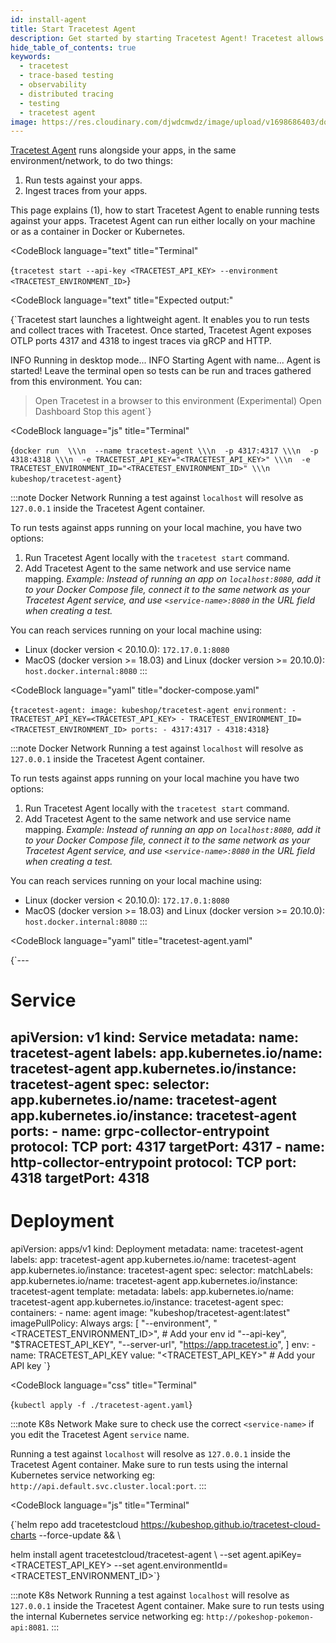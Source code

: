```yaml
---
id: install-agent
title: Start Tracetest Agent
description: Get started by starting Tracetest Agent! Tracetest allows you to quickly build integration and end-to-end tests, powered by your OpenTelemetry traces.
hide_table_of_contents: true
keywords:
  - tracetest
  - trace-based testing
  - observability
  - distributed tracing
  - testing
  - tracetest agent
image: https://res.cloudinary.com/djwdcmwdz/image/upload/v1698686403/docs/Blog_Thumbnail_14_rsvkmo.jpg
---
```



[Tracetest Agent](/concepts/agent) runs alongside your apps, in the same environment/network, to do two things:

1. Run tests against your apps.
2. Ingest traces from your apps.

This page explains (1), how to start Tracetest Agent to enable running tests against your apps. Tracetest Agent can run either locally on your machine or as a container in Docker or Kubernetes.

<Tabs groupId="installation">
<TabItem value="cli" label="Tracetest CLI" default>

<CodeBlock
  language="text"
  title="Terminal"
>
{`tracetest start --api-key <TRACETEST_API_KEY> --environment <TRACETEST_ENVIRONMENT_ID>`}
</CodeBlock>

<CodeBlock
  language="text"
  title="Expected output:"
>
{`Tracetest start launches a lightweight agent. It enables you to run tests and collect traces with Tracetest.
Once started, Tracetest Agent exposes OTLP ports 4317 and 4318 to ingest traces via gRCP and HTTP.

 INFO  Running in desktop mode...
 INFO  Starting Agent with name...
Agent is started! Leave the terminal open so tests can be run and traces gathered from this environment.
You can:
> Open Tracetest in a browser to this environment
  (Experimental) Open Dashboard
  Stop this agent`}
</CodeBlock>

</TabItem>
<TabItem value="docker" label="Docker">

<CodeBlock
    language="js"
    title="Terminal"
>
{`docker run  \\\n  --name tracetest-agent \\\n  -p 4317:4317 \\\n  -p 4318:4318 \\\n  -e TRACETEST_API_KEY="<TRACETEST_API_KEY>" \\\n  -e TRACETEST_ENVIRONMENT_ID="<TRACETEST_ENVIRONMENT_ID>" \\\n  kubeshop/tracetest-agent`}
</CodeBlock>

:::note Docker Network
Running a test against `localhost` will resolve as `127.0.0.1` inside the Tracetest Agent container.

To run tests against apps running on your local machine, you have two options:

1. Run Tracetest Agent locally with the `tracetest start` command.
2. Add Tracetest Agent to the same network and use service name mapping. *Example: Instead of running an app on `localhost:8080`, add it to your Docker Compose file, connect it to the same network as your Tracetest Agent service, and use `<service-name>:8080` in the URL field when creating a test.*

You can reach services running on your local machine using:

- Linux (docker version < 20.10.0): `172.17.0.1:8080`
- MacOS (docker version >= 18.03) and Linux (docker version >= 20.10.0): `host.docker.internal:8080`
:::

</TabItem>
<TabItem value="docker-compose" label="Docker Compose">

<CodeBlock
    language="yaml"
    title="docker-compose.yaml"
>
{`tracetest-agent:
  image: kubeshop/tracetest-agent
  environment:
    - TRACETEST_API_KEY=<TRACETEST_API_KEY>
    - TRACETEST_ENVIRONMENT_ID=<TRACETEST_ENVIRONMENT_ID>
  ports:
    - 4317:4317
    - 4318:4318`}
</CodeBlock>

:::note Docker Network
Running a test against `localhost` will resolve as `127.0.0.1` inside the Tracetest Agent container.

To run tests against apps running on your local machine you have two options:

1. Run Tracetest Agent locally with the `tracetest start` command.
2. Add Tracetest Agent to the same network and use service name mapping. *Example: Instead of running an app on `localhost:8080`, add it to your Docker Compose file, connect it to the same network as your Tracetest Agent service, and use `<service-name>:8080` in the URL field when creating a test.*

You can reach services running on your local machine using:

- Linux (docker version < 20.10.0): `172.17.0.1:8080`
- MacOS (docker version >= 18.03) and Linux (docker version >= 20.10.0): `host.docker.internal:8080`
:::

</TabItem>
<TabItem value="kubernetes" label="Kubernetes">

<CodeBlock
    language="yaml"
    title="tracetest-agent.yaml"
>
{`---
# Service
apiVersion: v1
kind: Service
metadata:
  name: tracetest-agent
  labels:
    app.kubernetes.io/name: tracetest-agent
    app.kubernetes.io/instance: tracetest-agent
spec:
  selector:
    app.kubernetes.io/name: tracetest-agent
    app.kubernetes.io/instance: tracetest-agent
  ports:
    - name: grpc-collector-entrypoint
      protocol: TCP
      port: 4317
      targetPort: 4317
    - name: http-collector-entrypoint
      protocol: TCP
      port: 4318
      targetPort: 4318
---
# Deployment
apiVersion: apps/v1
kind: Deployment
metadata:
  name: tracetest-agent
  labels:
    app: tracetest-agent
    app.kubernetes.io/name: tracetest-agent
    app.kubernetes.io/instance: tracetest-agent
spec:
  selector:
    matchLabels:
      app.kubernetes.io/name: tracetest-agent
      app.kubernetes.io/instance: tracetest-agent
  template:
    metadata:
      labels:
        app.kubernetes.io/name: tracetest-agent
        app.kubernetes.io/instance: tracetest-agent
    spec:
      containers:
        - name: agent
          image: "kubeshop/tracetest-agent:latest"
          imagePullPolicy: Always
          args: [
            "--environment",
            "<TRACETEST_ENVIRONMENT_ID>", # Add your env id
            "--api-key",
            "$TRACETEST_API_KEY",
            "--server-url",
            "https://app.tracetest.io",
          ]
          env:
          - name: TRACETEST_API_KEY
            value: "<TRACETEST_API_KEY>" # Add your API key
`}
</CodeBlock>

<CodeBlock
    language="css"
    title="Terminal"
>
{`kubectl apply -f ./tracetest-agent.yaml`}
</CodeBlock>

:::note K8s Network
Make sure to check use the correct `<service-name>` if you edit the Tracetest Agent `service` name.

Running a test against `localhost` will resolve as `127.0.0.1` inside the Tracetest Agent container.
Make sure to run tests using the internal Kubernetes service networking eg: `http://api.default.svc.cluster.local:port`.
:::

</TabItem>
<TabItem value="helm" label="Helm">

<CodeBlock
    language="js"
    title="Terminal"
>
{`helm repo add tracetestcloud https://kubeshop.github.io/tracetest-cloud-charts --force-update && \\

helm install agent tracetestcloud/tracetest-agent \\
--set agent.apiKey=<TRACETEST_API_KEY> --set agent.environmentId=<TRACETEST_ENVIRONMENT_ID>`}
</CodeBlock>

:::note K8s Network
Running a test against `localhost` will resolve as `127.0.0.1` inside the Tracetest Agent container.
Make sure to run tests using the internal Kubernetes service networking eg: `http://pokeshop-pokemon-api:8081`.
:::

</TabItem>
</Tabs>
